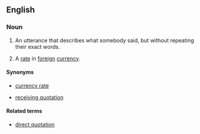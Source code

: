 ==English==

===Noun===
{{en-noun|head=[[indirect]] [[quotation]]}}

# An utterance that describes what somebody said, but without repeating their exact words.
# {{label|en|currency|business}} A [[rate]] in [[foreign]] [[currency]].

====Synonyms====
* {{sense|currency|lang=en}} [[currency rate]]
* {{sense|currency|lang=en}} [[receiving quotation]]

====Related terms====
* [[direct quotation]]